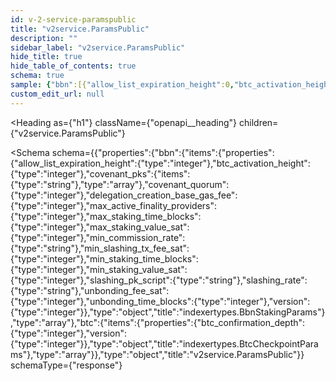 ```yaml
---
id: v-2-service-paramspublic
title: "v2service.ParamsPublic"
description: ""
sidebar_label: "v2service.ParamsPublic"
hide_title: true
hide_table_of_contents: true
schema: true
sample: {"bbn":[{"allow_list_expiration_height":0,"btc_activation_height":0,"covenant_pks":["string"],"covenant_quorum":0,"delegation_creation_base_gas_fee":0,"max_active_finality_providers":0,"max_staking_time_blocks":0,"max_staking_value_sat":0,"min_commission_rate":"string","min_slashing_tx_fee_sat":0,"min_staking_time_blocks":0,"min_staking_value_sat":0,"slashing_pk_script":"string","slashing_rate":"string","unbonding_fee_sat":0,"unbonding_time_blocks":0,"version":0}],"btc":[{"btc_confirmation_depth":0,"version":0}]}
custom_edit_url: null
---
```



<Heading
  as={"h1"}
  className={"openapi__heading"}
  children={"v2service.ParamsPublic"}
>
</Heading>





<Schema
  schema={{"properties":{"bbn":{"items":{"properties":{"allow_list_expiration_height":{"type":"integer"},"btc_activation_height":{"type":"integer"},"covenant_pks":{"items":{"type":"string"},"type":"array"},"covenant_quorum":{"type":"integer"},"delegation_creation_base_gas_fee":{"type":"integer"},"max_active_finality_providers":{"type":"integer"},"max_staking_time_blocks":{"type":"integer"},"max_staking_value_sat":{"type":"integer"},"min_commission_rate":{"type":"string"},"min_slashing_tx_fee_sat":{"type":"integer"},"min_staking_time_blocks":{"type":"integer"},"min_staking_value_sat":{"type":"integer"},"slashing_pk_script":{"type":"string"},"slashing_rate":{"type":"string"},"unbonding_fee_sat":{"type":"integer"},"unbonding_time_blocks":{"type":"integer"},"version":{"type":"integer"}},"type":"object","title":"indexertypes.BbnStakingParams"},"type":"array"},"btc":{"items":{"properties":{"btc_confirmation_depth":{"type":"integer"},"version":{"type":"integer"}},"type":"object","title":"indexertypes.BtcCheckpointParams"},"type":"array"}},"type":"object","title":"v2service.ParamsPublic"}}
  schemaType={"response"}
>
  
</Schema>
            